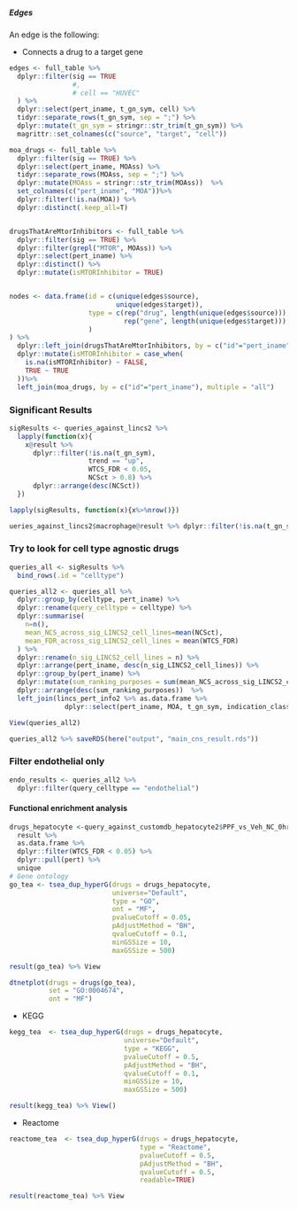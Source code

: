 ##### Edges

An edge is the following:

  - Connects a drug to a target gene

```r
edges <- full_table %>%
  dplyr::filter(sig == TRUE
                #,
                # cell == "HUVEC"
  ) %>%
  dplyr::select(pert_iname, t_gn_sym, cell) %>%
  tidyr::separate_rows(t_gn_sym, sep = ";") %>%
  dplyr::mutate(t_gn_sym = stringr::str_trim(t_gn_sym)) %>%
  magrittr::set_colnames(c("source", "target", "cell"))

moa_drugs <- full_table %>%
  dplyr::filter(sig == TRUE) %>%
  dplyr::select(pert_iname, MOAss) %>%
  tidyr::separate_rows(MOAss, sep = ";") %>%
  dplyr::mutate(MOAss = stringr::str_trim(MOAss))  %>%
  set_colnames(c("pert_iname", "MOA"))%>%
  dplyr::filter(!is.na(MOA)) %>%
  dplyr::distinct(.keep_all=T)


drugsThatAreMtorInhibitors <- full_table %>%
  dplyr::filter(sig == TRUE) %>%
  dplyr::filter(grepl("MTOR", MOAss)) %>%
  dplyr::select(pert_iname) %>%
  dplyr::distinct() %>%
  dplyr::mutate(isMTORInhibitor = TRUE)


nodes <- data.frame(id = c(unique(edges$source),
                           unique(edges$target)),
                    type = c(rep("drug", length(unique(edges$source))),
                             rep("gene", length(unique(edges$target)))
                    )
) %>%
  dplyr::left_join(drugsThatAreMtorInhibitors, by = c("id"="pert_iname")) %>%
  dplyr::mutate(isMTORInhibitor = case_when(
    is.na(isMTORInhibitor) ~ FALSE,
    TRUE ~ TRUE
  ))%>%
  left_join(moa_drugs, by = c("id"="pert_iname"), multiple = "all")
```




### Significant Results

```r
sigResults <- queries_against_lincs2 %>%
  lapply(function(x){
    x@result %>%
      dplyr::filter(!is.na(t_gn_sym),
                    trend == "up",
                    WTCS_FDR < 0.05,
                    NCSct > 0.8) %>%
      dplyr::arrange(desc(NCSct))
  })

lapply(sigResults, function(x){x%>%nrow()})

ueries_against_lincs2$macrophage@result %>% dplyr::filter(!is.na(t_gn_sym), trend == "up", WTCS_FDR < 0.05) %>% View
```

### Try to look for cell type agnostic drugs

```r
queries_all <- sigResults %>%
  bind_rows(.id = "celltype")

queries_all2 <- queries_all %>%
  dplyr::group_by(celltype, pert_iname) %>%
  dplyr::rename(query_celltype = celltype) %>%
  dplyr::summarise(
    n=n(),
    mean_NCS_across_sig_LINCS2_cell_lines=mean(NCSct),
    mean_FDR_across_sig_LINCS2_cell_lines = mean(WTCS_FDR)
  ) %>%
  dplyr::rename(n_sig_LINCS2_cell_lines = n) %>%
  dplyr::arrange(pert_iname, desc(n_sig_LINCS2_cell_lines)) %>%
  dplyr::group_by(pert_iname) %>%
  dplyr::mutate(sum_ranking_purposes = sum(mean_NCS_across_sig_LINCS2_cell_lines)) %>%
  dplyr::arrange(desc(sum_ranking_purposes))  %>%
  left_join(lincs_pert_info2 %>% as.data.frame %>%
              dplyr::select(pert_iname, MOA, t_gn_sym, indication_class, action_type, max_phase ) %>% dplyr::distinct(.keep_all=TRUE))

View(queries_all2)

queries_all2 %>% saveRDS(here("output", "main_cns_result.rds"))

```

### Filter endothelial only

```r
endo_results <- queries_all2 %>%
  dplyr::filter(query_celltype == "endothelial")
```



#### Functional enrichment analysis

```r
drugs_hepatocyte <-query_against_customdb_hepatocyte2$PPF_vs_Veh_NC_0hr %>%
  result %>%
  as.data.frame %>%
  dplyr::filter(WTCS_FDR < 0.05) %>%
  dplyr::pull(pert) %>%
  unique
# Gene ontology
go_tea <- tsea_dup_hyperG(drugs = drugs_hepatocyte,
                          universe="Default",
                          type = "GO",
                          ont = "MF",
                          pvalueCutoff = 0.05,
                          pAdjustMethod = "BH",
                          qvalueCutoff = 0.1,
                          minGSSize = 10,
                          maxGSSize = 500)

result(go_tea) %>% View

dtnetplot(drugs = drugs(go_tea),
          set = "GO:0004674",
          ont = "MF")


```

- KEGG

```r
kegg_tea  <- tsea_dup_hyperG(drugs = drugs_hepatocyte,
                             universe="Default",
                             type = "KEGG",
                             pvalueCutoff = 0.5,
                             pAdjustMethod = "BH",
                             qvalueCutoff = 0.1,
                             minGSSize = 10,
                             maxGSSize = 500)

result(kegg_tea) %>% View()
```

- Reactome

```r
reactome_tea  <- tsea_dup_hyperG(drugs = drugs_hepatocyte,
                                 type = "Reactome",
                                 pvalueCutoff = 0.5,
                                 pAdjustMethod = "BH",
                                 qvalueCutoff = 0.5,
                                 readable=TRUE)

result(reactome_tea) %>% View
```



